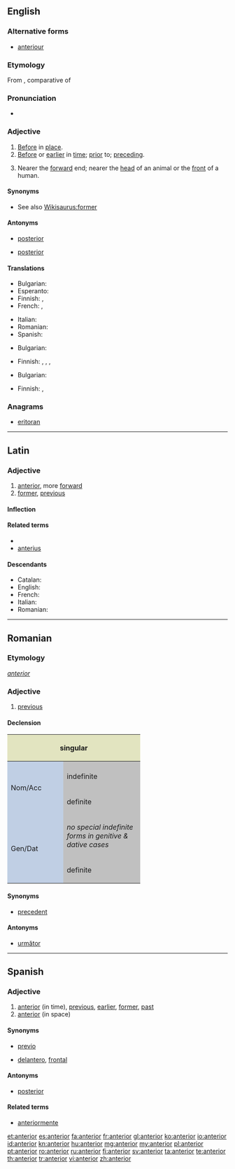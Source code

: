 ==English==

===Alternative forms===
* [[anteriour]] {{qualifier|obsolete}}

===Etymology===
From {{etyl|la|en}} {{term|anterior|lang=la}}, comparative of {{term|ante||forward, before|lang=la}}

===Pronunciation===
* {{audio|en-us-anterior.ogg|Audio (US)}}
*: {{rhymes|ɪəriə(r)}}

===Adjective===
{{en-adj|-}}

# [[before|Before]] in [[place]].
# [[before|Before]] or [[earlier]] in [[time]]; [[prior]] to; [[preceding]].
# {{anatomy}} Nearer the [[forward]] end; nearer the [[head]] of an animal or the [[front]] of a human.

====Synonyms====
* See also [[Wikisaurus:former]]

====Antonyms====
* {{sense|before in place}} [[posterior]]
* {{sense|anatomy}} [[posterior]]

====Translations====
{{trans-top|before in place}}
* Bulgarian: {{t+|bg|преден}}
* Esperanto: {{t-|eo|antaŭa}}
* Finnish: {{t+|fi|edellinen}}, {{t-|fi|lähempi}}
* French: {{t+|fr|antérieur}}, {{t+|fr|précédent}}
{{trans-mid}}
* Italian: {{t+|it|anteriore}}
* Romanian: {{t+|ro|anterior}}
* Spanish: {{t+|es|anterior}}
{{trans-bottom}}

{{trans-top|before or earlier in time}}
* Bulgarian: {{t|bg|предшестващ}}
{{trans-mid}}
* Finnish: {{t+|fi|edeltävä}}, {{t+|fi|aiempi}}, {{t+|fi|aikaisempi}}, {{t+|fi|edellinen}}
{{trans-bottom}}

{{trans-top|anatomy: nearer the forward end}}
* Bulgarian: {{t+|bg|преден}}
{{trans-mid}}
* Finnish: {{t+|fi|etummainen}}, {{t-|fi|etu-}}
{{trans-bottom}}

===Anagrams===
* [[eritoran#English|eritoran]]

----

==Latin==

===Adjective===
{{infl|la|adjective|comparative of|ante|cat=adjective comparative forms}}

# [[#English|anterior]], more [[forward]]
# [[former]], [[previous]]

====Inflection====
{{la-decl-comparative|anter}}

====Related terms====
* {{l|la|ante}}
* [[anterius]]

====Descendants====
* Catalan: {{l|ca|anterior}}
* English: {{l|en|anterior}}
* French: {{l|fr|antérieur}}
* Italian: {{l|it|anteriore}}
* Romanian: {{l|ro|anterior}}

----

==Romanian==

===Etymology===
{{etyl|la|ro}} ''[[#Latin|anterior]]''

===Adjective===
{{ro-adj|4}}

# [[previous]]

====Declension====
<center>
{| style="background:#F0F0F0"

|-
! colspan="4" style="background:#e2e4c0" | singular
! colspan="2" style="background:#e2e4c0" | plural

|-
! rowspan="3" style="height:5em;width:7em;background:#c0cfe4" | Nom/Acc
| style="background:#C0C0C0" |
! style="width:12em;background:#C0C0C0" | masculine & neuter
! style="width:12em;background:#C0C0C0" | feminine
! style="width:12em;background:#C0C0C0" | masculine
! style="width:12em;background:#C0C0C0" | feminine & neuter

|-
! style="width:10em;background:#C0C0C0" |indefinite
| anterior
| anterioară
| anteriori
| anterioare

|-
! style="width:10em;background:#C0C0C0" |definite

| anteriorul
| anterioara
| anteriorii
| anterioarele

|-
! rowspan="2" style="height:5em;width:7em;background:#c0cfe4" | Gen/Dat
! colspan="5" style="width:10em;background:#C0C0C0" | ''no special indefinite forms in genitive & dative cases''

|-
! style="width:10em;background:#C0C0C0" |definite

| anteriorului
| anterioarei
| anteriorilor
| anterioarelor

|}
</center>

====Synonyms====
* [[precedent]]

====Antonyms====
* [[următor]]

----

==Spanish==

===Adjective===
{{es-adj|pl=anteriores}}

# [[#English|anterior]] (in time), [[previous]], [[earlier]], [[former]], [[past]]
# [[#English|anterior]] (in space)

====Synonyms====
* {{sense|anterior in time}} [[previo]]
* {{sense|anterior in space}} [[delantero]], [[frontal]]

====Antonyms====
* [[posterior]]

====Related terms====
* [[anteriormente]]

[[et:anterior]]
[[es:anterior]]
[[fa:anterior]]
[[fr:anterior]]
[[gl:anterior]]
[[ko:anterior]]
[[io:anterior]]
[[id:anterior]]
[[kn:anterior]]
[[hu:anterior]]
[[mg:anterior]]
[[my:anterior]]
[[pl:anterior]]
[[pt:anterior]]
[[ro:anterior]]
[[ru:anterior]]
[[fi:anterior]]
[[sv:anterior]]
[[ta:anterior]]
[[te:anterior]]
[[th:anterior]]
[[tr:anterior]]
[[vi:anterior]]
[[zh:anterior]]